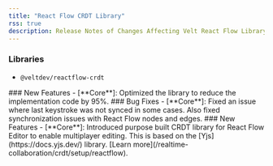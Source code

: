 ```yaml
---
title: "React Flow CRDT Library"
rss: true
description: Release Notes of Changes Affecting Velt React Flow Library
---
```


### Libraries
- `@veltdev/reactflow-crdt`

<Update label="4.5.0-beta.6" description="September 2, 2025">
### New Features
- [**Core**]: Optimized the library to reduce the implementation code by 95%.
</Update>

<Update label="4.5.0-beta.3" description="August 28, 2025">
### Bug Fixes
- [**Core**]: Fixed an issue where last keystroke was not synced in some cases. Also fixed synchronization issues with React Flow nodes and edges.
</Update>

<Update label="4.5.0-beta.1" description="August 11, 2025">
### New Features
- [**Core**]: Introduced purpose built CRDT library for React Flow Editor to enable multiplayer editing. This is based on the [Yjs](https://docs.yjs.dev/) library. [Learn more](/realtime-collaboration/crdt/setup/reactflow).
</Update>
